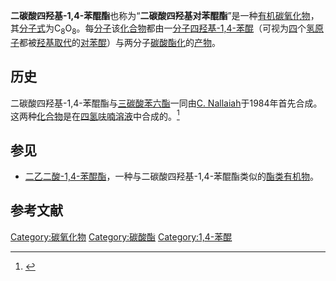 {{chembox
| verifiedrevid = 409013194
| ImageFile = Tetrahydroxy-1,4-benzoquinone biscarbonate.svg
| ImageSize = 250px
| IUPACName = [1,3]二氧[4,5-f][1,3]苯并间二氧杂环戊烯-2,4,6,8-四酮
| OtherNames = 二碳酸四羟基对苯醌酯
| Section1 = {{Chembox Identifiers
| CASNo = 
| PubChem = 13382131
| SMILES = C12=C(C(=O)C3=C(C1=O)OC(=O)O3)OC(=O)O2 }}
| Section2 = {{Chembox Properties
| Formula = C<sub>8</sub>O<sub>8</sub>
| MolarMass = 224.08
| Appearance = 
| Density = 
| MeltingPt = 
| BoilingPt = 
| Solubility = }}
| Section3 = {{Chembox Hazards
| MainHazards = 
| FlashPt = 
| Autoignition = }}
|ImageFile1=Tetrahydroxy-1,4-benzoquinone biscarbonate 3Dballs.png}}

'''二碳酸四羟基-1,4-苯醌酯'''也称为“'''二碳酸四羟基对苯醌酯'''”是一种[[有机物|有机]][[碳氧化物|碳氧化物]]，其[[分子式|分子式]]为C<sub>8</sub>O<sub>8</sub>。每[[分子|分子]]该[[化合物|化合物]]都由一[[分子|分子]][[四羟基-1,4-苯醌|四羟基-1,4-苯醌]]（可视为[[4|四]]个[[氢|氢]][[原子|原子]]都被[[羟基|羟基]][[取代反应|取代]]的[[对苯醌|对苯醌]]）与两分子[[碳酸|碳酸]][[酯化|酯化]]的[[产物_(化学)|产物]]。

==历史==
二碳酸四羟基-1,4-苯醌酯与[[三碳酸苯六酯|三碳酸苯六酯]]一同由[[C._Nallaiah|C. Nallaiah]]于1984年首先合成。这两种[[化合物|化合物]]是在[[四氢呋喃|四氢呋喃]][[溶液|溶液]]中合成的。<ref>{{Cite journal|title=Synthesis of tetrahydroxy-1,4-benzoquinone biscarbonate and hexahydroxybenzene triscarbonate-new organic carbon oxides|url=https://linkinghub.elsevier.com/retrieve/pii/S0040402001913249|last=Nallaiah|first=C.|date=1984-01|journal=Tetrahedron|issue=23|doi=10.1016/S0040-4020(01)91324-9|volume=40|pages=4897–4900|language=en|access-date=2020-09-29|archive-date=2022-01-03|archive-url=https://web.archive.org/web/20220103194309/https://linkinghub.elsevier.com/retrieve/pii/S0040402001913249}}</ref>

==参见==
* [[二乙二酸-1,4-苯醌酯|二乙二酸-1,4-苯醌酯]]，一种与二碳酸四羟基-1,4-苯醌酯类似的[[酯|酯类]][[有机物|有机物]]。

==参考文献==
{{reflist}}

{{Organic-compound-stub}}

{{碳氧化物}}

[[Category:碳氧化物|Category:碳氧化物]]
[[Category:碳酸酯|Category:碳酸酯]]
[[Category:1,4-苯醌|Category:1,4-苯醌]]